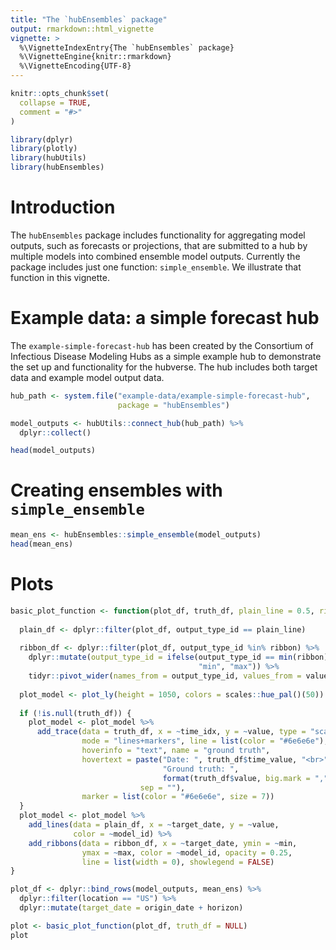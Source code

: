 ```yaml
---
title: "The `hubEnsembles` package"
output: rmarkdown::html_vignette
vignette: >
  %\VignetteIndexEntry{The `hubEnsembles` package}
  %\VignetteEngine{knitr::rmarkdown}
  %\VignetteEncoding{UTF-8}
---
```


```r
knitr::opts_chunk$set(
  collapse = TRUE,
  comment = "#>"
)
```

```r
library(dplyr)
library(plotly)
library(hubUtils)
library(hubEnsembles)
```

# Introduction

The `hubEnsembles` package includes functionality for aggregating model outputs, such as forecasts or projections, that are submitted to a hub by multiple models into combined ensemble model outputs. Currently the package includes just one function: `simple_ensemble`. We illustrate that function in this vignette.

# Example data: a simple forecast hub

The `example-simple-forecast-hub` has been created by the Consortium of Infectious Disease Modeling Hubs as a simple example hub to demonstrate the set up and functionality for the hubverse. The hub includes both target data and example model output data.

```r
hub_path <- system.file("example-data/example-simple-forecast-hub",
                        package = "hubEnsembles")

model_outputs <- hubUtils::connect_hub(hub_path) %>%
  dplyr::collect()

head(model_outputs)
```

# Creating ensembles with `simple_ensemble`

```r
mean_ens <- hubEnsembles::simple_ensemble(model_outputs)
head(mean_ens)
```

# Plots

```r
basic_plot_function <- function(plot_df, truth_df, plain_line = 0.5, ribbon = c(0.975, 0.025)) {
  
  plain_df <- dplyr::filter(plot_df, output_type_id == plain_line) 
  
  ribbon_df <- dplyr::filter(plot_df, output_type_id %in% ribbon) %>%
    dplyr::mutate(output_type_id = ifelse(output_type_id == min(ribbon), 
                                          "min", "max")) %>% 
    tidyr::pivot_wider(names_from = output_type_id, values_from = value)
  
  plot_model <- plot_ly(height = 1050, colors = scales::hue_pal()(50)) 
  
  if (!is.null(truth_df)) {
    plot_model <- plot_model %>% 
      add_trace(data = truth_df, x = ~time_idx, y = ~value, type = "scatter",
                mode = "lines+markers", line = list(color = "#6e6e6e"),
                hoverinfo = "text", name = "ground truth",
                hovertext = paste("Date: ", truth_df$time_value, "<br>", 
                                  "Ground truth: ", 
                                  format(truth_df$value, big.mark = ","), 
                             sep = ""), 
                marker = list(color = "#6e6e6e", size = 7))
  }
  plot_model <- plot_model %>% 
    add_lines(data = plain_df, x = ~target_date, y = ~value, 
              color = ~model_id) %>% 
    add_ribbons(data = ribbon_df, x = ~target_date, ymin = ~min, 
                ymax = ~max, color = ~model_id, opacity = 0.25, 
                line = list(width = 0), showlegend = FALSE)
}
```

```r
plot_df <- dplyr::bind_rows(model_outputs, mean_ens) %>%
  dplyr::filter(location == "US") %>%
  dplyr::mutate(target_date = origin_date + horizon)

plot <- basic_plot_function(plot_df, truth_df = NULL)
plot
```
